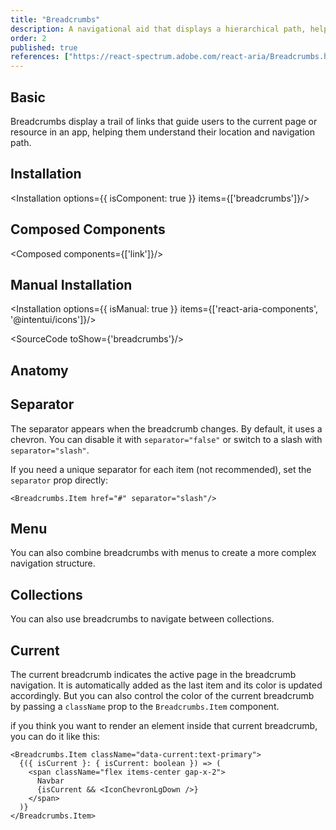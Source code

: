 ```yaml
---
title: "Breadcrumbs"
description: A navigational aid that displays a hierarchical path, helping users track their location and easily navigate back within a website.
order: 2
published: true
references: ["https://react-spectrum.adobe.com/react-aria/Breadcrumbs.html#props"]
---
```


## Basic

Breadcrumbs display a trail of links that guide users to the current page or resource in an app, helping them understand their location and navigation path.
<How toUse="navigation/breadcrumbs/breadcrumbs-demo" />

## Installation
<Installation options={{ isComponent: true }} items={['breadcrumbs']}/>

## Composed Components
<Composed components={['link']}/>

## Manual Installation
<Installation options={{ isManual: true }} items={['react-aria-components', '@intentui/icons']}/>

<SourceCode toShow={'breadcrumbs'}/>

## Anatomy
<Anatomy show='breadcrumbs-anatomy'/>

## Separator
The separator appears when the breadcrumb changes. By default, it uses a chevron. You can disable it with `separator="false"` or switch to a slash with `separator="slash"`.
<How toUse="navigation/breadcrumbs/breadcrumbs-separator-demo" />

If you need a unique separator for each item (not recommended), set the `separator` prop directly:

```
<Breadcrumbs.Item href="#" separator="slash"/>
```

## Menu
You can also combine breadcrumbs with menus to create a more complex navigation structure.
<How toUse="navigation/breadcrumbs/breadcrumbs-menu-demo" />

## Collections
You can also use breadcrumbs to navigate between collections.
<How toUse="navigation/breadcrumbs/breadcrumbs-collections-demo" />

## Current
The current breadcrumb indicates the active page in the breadcrumb navigation. It is automatically added as the last item and its color is updated accordingly. But you can also control the color of the current breadcrumb by passing a `className` prop to the `Breadcrumbs.Item` component.
<How toUse="navigation/breadcrumbs/breadcrumbs-current-demo" />

if you think you want to render an element inside that current breadcrumb, you can do it like this:
```
<Breadcrumbs.Item className="data-current:text-primary">
  {({ isCurrent }: { isCurrent: boolean }) => (
    <span className="flex items-center gap-x-2">
      Navbar
      {isCurrent && <IconChevronLgDown />}
    </span>
  )}
</Breadcrumbs.Item>
```
